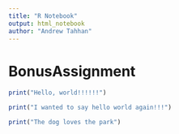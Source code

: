 ```yaml
---
title: "R Notebook"
output: html_notebook
author: "Andrew Tahhan"
---
```



# BonusAssignment

```r
print("Hello, world!!!!!!")
```
```r
print("I wanted to say hello world again!!!")
```
```r
print("The dog loves the park")
```

